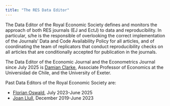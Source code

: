```yaml
---
title: "The RES Data Editor"
---
```


The Data Editor of the Royal Economic Society defines and monitors the approach of both RES journals (EJ and EctJ) to data and reproducibility. In particular, s/he is the responsible of overlooking the correct implementation of the Journals' Data and Code Availability Policy for all articles, and of coordinating the team of replicators that conduct reproducibility checks on all articles that are conditionally accepted for publication in the journals. 

The Data Editor of the Economic Journal and the Econometrics Journal since July 2025 is [Damian Clarke](https://damianclarke.net), Associate Professor of Economics at the Universidad de Chile, and the University of Exeter.

Past Data Editors of the Royal Economic Society are:

- [Florian Oswald](https://floswald.github.io), July 2023-June 2025
- [Joan Llull](https://joanllull.github.io), December 2019-June 2023
